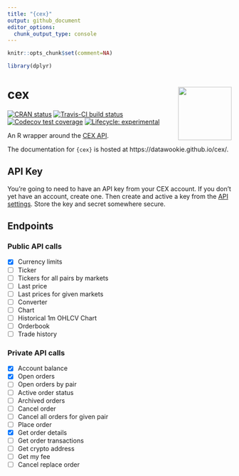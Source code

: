 ```yaml
---
title: "{cex}"
output: github_document
editor_options: 
  chunk_output_type: console
---
```


<!-- README.md is generated from README.Rmd. Please edit that file -->

```r
knitr::opts_chunk$set(comment=NA)

library(dplyr)
```

# cex <img src="man/figures/cex-hex.png" align="right" alt="" width="120" />

<!-- badges: start -->
[![CRAN status](https://www.r-pkg.org/badges/version/cex)](https://cran.r-project.org/package=cex)
[![Travis-CI build status](https://travis-ci.org/datawookie/cex.svg?branch=master)](https://travis-ci.org/datawookie/cex)
[![Codecov test coverage](https://img.shields.io/codecov/c/github/datawookie/cex.svg)](https://codecov.io/github/datawookie/cex)
[![Lifecycle: experimental](https://img.shields.io/badge/lifecycle-experimental-orange.svg)](https://lifecycle.r-lib.org/articles/stages.html)
<!-- badges: end -->

An R wrapper around the [CEX API](https://cex.io/rest-api).

The documentation for `{cex}` is hosted at https://datawookie.github.io/cex/.

## API Key

You're going to need to have an API key from your CEX account. If you don't yet have an account, create one. Then create and active a key from the [API settings](https://cex.io/trade/profile#/api). Store the key and secret somewhere secure.

## Endpoints

### Public API calls

- [X] Currency limits
- [ ] Ticker
- [ ] Tickers for all pairs by markets
- [ ] Last price
- [ ] Last prices for given markets
- [ ] Converter
- [ ] Chart
- [ ] Historical 1m OHLCV Chart
- [ ] Orderbook
- [ ] Trade history

### Private API calls

- [X] Account balance
- [X] Open orders
- [ ] Open orders by pair
- [ ] Active order status
- [ ] Archived orders
- [ ] Cancel order
- [ ] Cancel all orders for given pair
- [ ] Place order
- [X] Get order details
- [ ] Get order transactions
- [ ] Get crypto address
- [ ] Get my fee
- [ ] Cancel replace order
